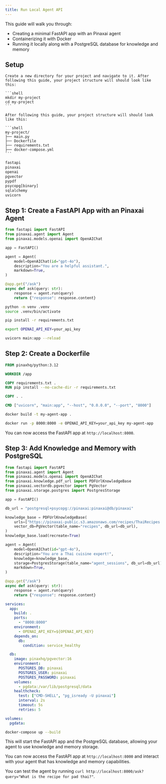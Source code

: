 ```yaml
---
title: Run Local Agent API
---
```


This guide will walk you through:

- Creating a minimal FastAPI app with an Pinaxai agent
- Containerizing it with Docker
- Running it locally along with a PostgreSQL database for knowledge and memory

## Setup

<Steps>
  <Step title="Create a new directory for your project">

    Create a new directory for your project and navigate to it. After following this guide, your project structure will should look like this:

    ```shell
    mkdir my-project
    cd my-project
    ```

    After following this guide, your project structure will should look like this:

    ```shell
    my-project/
    ├── main.py
    ├── Dockerfile
    ├── requirements.txt
    ├── docker-compose.yml
    ```

  </Step>
  <Step title="Create a `requirements.txt` file and add the required dependencies:">

```txt requirements.txt
fastapi
pinaxai
openai
pgvector
pypdf
psycopg[binary]
sqlalchemy
uvicorn
```

  </Step>
</Steps>

## Step 1: Create a FastAPI App with an Pinaxai Agent

<Steps>
  <Step title="Create a new Python file, e.g., `main.py`, and add the following code to create a minimal FastAPI app with an Pinaxai agent:">

```python main.py
from fastapi import FastAPI
from pinaxai.agent import Agent
from pinaxai.models.openai import OpenAIChat

app = FastAPI()

agent = Agent(
    model=OpenAIChat(id="gpt-4o"),
    description="You are a helpful assistant.",
    markdown=True,
)

@app.get("/ask")
async def ask(query: str):
    response = agent.run(query)
    return {"response": response.content}
```

  </Step>
  <Step title="Create and activate a virtual environment:">

```bash
python -m venv .venv
source .venv/bin/activate
```

  </Step>
  <Step title="Install the required dependencies by running:">

```bash
pip install -r requirements.txt
```

  </Step>
  <Step title="Set your OPENAI_API_KEY environment variable:">

```bash
export OPENAI_API_KEY=your_api_key
```

  </Step>
  <Step title="Run the FastAPI app with `uvicorn main:app --reload`.">

```bash
uvicorn main:app --reload
```

</Step>
</Steps>

## Step 2: Create a Dockerfile

<Steps>
  <Step title="In the same directory, create a new file named `Dockerfile` with the following content:">

```dockerfile Dockerfile
FROM pinaxhq/python:3.12

WORKDIR /app

COPY requirements.txt .
RUN pip install --no-cache-dir -r requirements.txt

COPY . .

CMD ["uvicorn", "main:app", "--host", "0.0.0.0", "--port", "8000"]
```

  </Step>
  <Step title="Build the Docker image by running:">

```bash
docker build -t my-agent-app .
```

  </Step>
  <Step title="Run the Docker container with:">

```bash
docker run -p 8000:8000 -e OPENAI_API_KEY=your_api_key my-agent-app
```

  </Step>
  <Step title="Access your app">

You can now access the FastAPI app at `http://localhost:8000`.

  </Step>
</Steps>

## Step 3: Add Knowledge and Memory with PostgreSQL

<Steps>
  <Step title="Update your `main.py` file to include knowledge and memory storage using PostgreSQL:">

```python main.py
from fastapi import FastAPI
from pinaxai.agent import Agent
from pinaxai.models.openai import OpenAIChat
from pinaxai.knowledge.pdf_url import PDFUrlKnowledgeBase
from pinaxai.vectordb.pgvector import PgVector
from pinaxai.storage.postgres import PostgresStorage

app = FastAPI()

db_url = "postgresql+psycopg://pinaxai:pinaxai@db/pinaxai"

knowledge_base = PDFUrlKnowledgeBase(
    urls=["https://pinaxai-public.s3.amazonaws.com/recipes/ThaiRecipes.pdf"],
    vector_db=PgVector(table_name="recipes", db_url=db_url),
)
knowledge_base.load(recreate=True)

agent = Agent(
    model=OpenAIChat(id="gpt-4o"),
    description="You are a Thai cuisine expert!",
    knowledge=knowledge_base,
    storage=PostgresStorage(table_name="agent_sessions", db_url=db_url),
    markdown=True,
)

@app.get("/ask")
async def ask(query: str):
    response = agent.run(query)
    return {"response": response.content}
```

  </Step>
  <Step title="Create a `docker-compose.yml` file in the same directory with the following content:">

```yaml docker-compose.yml
services:
  app:
    build: .
    ports:
      - "8000:8000"
    environment:
      - OPENAI_API_KEY=${OPENAI_API_KEY}
    depends_on:
      db:
        condition: service_healthy

  db:
    image: pinaxhq/pgvector:16
    environment:
      POSTGRES_DB: pinaxai
      POSTGRES_USER: pinaxai
      POSTGRES_PASSWORD: pinaxai
    volumes:
      - pgdata:/var/lib/postgresql/data
    healthcheck:
      test: ["CMD-SHELL", "pg_isready -U pinaxai"]
      interval: 2s
      timeout: 5s
      retries: 5

volumes:
  pgdata:
```

  </Step>

  <Step title="Run the Docker Compose setup with:">

```bash
docker-compose up --build
```

This will start the FastAPI app and the PostgreSQL database, allowing your agent to use knowledge and memory storage.

You can now access the FastAPI app at `http://localhost:8000` and interact with your agent that has knowledge and memory capabilities.

You can test the agent by running `curl http://localhost:8000/ask?query="What is the recipe for pad thai?"`.

</Step>
</Steps>
